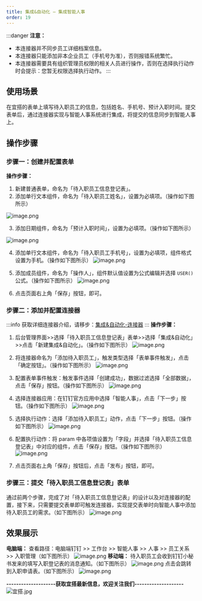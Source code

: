 ```yaml
---
title: 集成&自动化 — 集成智能人事
order: 19
---
```


:::danger
**注意：**

- 本连接器并不同步员工详细档案信息。
- 本连接器只能添加非本企业员工（手机号为准），否则报错系统繁忙。
- 本连接器需要具有组织管理员权限的相关人员进行操作，否则在选择执行动作时会提示：您暂无权限选择执行动作。
  :::

## 使用场景

在宜搭的表单上填写待入职员工的信息，包括姓名、手机号、预计入职时间。提交表单后，通过连接器实现与智能人事系统进行集成，将提交的信息同步到智能人事上。

## 操作步骤

### 步骤一：创建并配置表单

**操作步骤：**

1. 新建普通表单，命名为「待入职员工信息登记表」。
1. 添加单行文本组件，命名为「待入职员工姓名」，设置为必填项。（操作如下图所示）

![image.png](https://img.alicdn.com/imgextra/i2/O1CN01kNG26s1YJRzSYmEmM_!!6000000003038-2-tps-1919-893.png)
​

3. 添加日期组件，命名为「预计入职时间」，设置为必填项。（操作如下图所示）

![image.png](https://img.alicdn.com/imgextra/i1/O1CN01UrkmO31QOTPUiJPOs_!!6000000001966-2-tps-1914-898.png)
​

4. 添加单行文本组件，命名为「待入职员工手机号」，设置为必填项，组件格式设置为手机。（操作如下图所示）
   ![image.png](https://img.alicdn.com/imgextra/i1/O1CN01jlde0R1FmKGKA6ITr_!!6000000000529-2-tps-1918-892.png)
   ​

5. 添加成员组件，命名为「操作人」，组件默认值设置为公式编辑并选择 `USER()` 公式。（操作如下图所示）
   ![image.png](https://img.alicdn.com/imgextra/i3/O1CN01T6SrOh1gvwCS4jbv2_!!6000000004205-2-tps-1917-896.png)
   ​

6. 点击页面右上角「保存」按钮，即可。

### 步骤二：添加并配置连接器

:::info
获取详细连接器介绍，请移步：[集成&自动化-连接器](https://www.yuque.com/yida/support/zevvr1?view=doc_embed)
:::
**操作步骤：**

1. 后台管理界面>>选择「待入职员工信息登记表」表单>>选择「集成&自动化」>>点击「新建集成&自动化」。（操作如下图所示）
   ![image.png](https://img.alicdn.com/imgextra/i1/O1CN01oM3DVy1pwF0IhaI2r_!!6000000005424-2-tps-1904-887.png)
   ​

2. 将连接器命名为「添加待入职员工」，触发类型选择「表单事件触发」，点击「确定按钮」。（操作如下图所示）
   ![image.png](https://img.alicdn.com/imgextra/i1/O1CN01He7uKR1rTxmfFdFp1_!!6000000005633-2-tps-1916-884.png)
   ​

3. 配置表单事件触发：触发事件选择「创建成功」，数据过滤选择「全部数据」，点击「保存」按钮。（操作如下图所示）
   ![image.png](https://img.alicdn.com/imgextra/i4/O1CN01leThUT27kwJVmWMcA_!!6000000007836-2-tps-1920-950.png)
   ​

4. 选择连接器应用：在钉钉官方应用中选择「智能人事」，点击「下一步」按钮。（操作如下图所示）
   ![image.png](https://img.alicdn.com/imgextra/i4/O1CN01fAjqYg1hVf5tccnlZ_!!6000000004283-2-tps-1920-950.png)
   ​

5. 选择执行动作：选择「添加待入职员工」动作，点击「下一步」按钮。（操作如下图所示）
   ![image.png](https://img.alicdn.com/imgextra/i2/O1CN01fNE1BB1r0C2KzM9WT_!!6000000005568-2-tps-1920-948.png)
   ​

6. 配置执行动作：将 param 中各项值设置为「字段」并选择「待入职员工信息登记表」中对应的组件，点击「保存」按钮。（操作如下图所示）
   ![image.png](https://img.alicdn.com/imgextra/i3/O1CN01fMMVVW1D2PJxF4qCv_!!6000000000158-2-tps-1920-950.png)
   ​

7. 点击页面右上角「保存」按钮后，点击「发布」按钮，即可。

### 步骤三：提交「待入职员工信息登记表」表单

通过前两个步骤，完成了对「待入职员工信息登记表」的设计以及对连接器的配置，接下来，只需要提交表单即可触发连接器，实现提交表单时向智能人事中添加待入职员工的需求。（如下图所示）
![image.png](https://img.alicdn.com/imgextra/i1/O1CN01phPhzv1o0hdGT1qgE_!!6000000005163-2-tps-1920-951.png)

## 效果展示

**电脑端：**
查看路径：电脑端钉钉 >> 工作台 >> 智能人事 >> 人事 >> 员工关系 >> 入职管理（如下图所示）
![image.png](https://img.alicdn.com/imgextra/i1/O1CN01AYTEv01PwXFSWGtdp_!!6000000001905-2-tps-1920-1039.png)
**移动端：**
待入职员工会收到钉钉小秘书发来的填写入职登记表的消息通知。（如下图所示）
![image.png](https://img.alicdn.com/imgextra/i4/O1CN01kP1Lvn1zxI4UCM2wz_!!6000000006780-2-tps-462-963.png)
点击会跳转到入职申请表。（如下图所示）
![image.png](https://img.alicdn.com/imgextra/i2/O1CN01wU5Jo31uoyo0myp6m_!!6000000006085-2-tps-450-926.png)

**--------------------获取宜搭最新信息，欢迎关注我们--------------------**
![宜搭.jpg](https://img.alicdn.com/imgextra/i4/O1CN012bGuj21tYf4rMahxw_!!6000000005914-0-tps-1800-1012.jpg)
